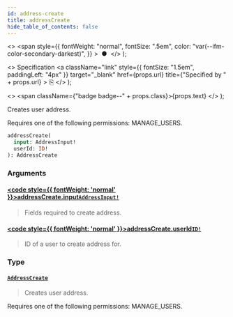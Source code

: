 ```yaml
---
id: address-create
title: addressCreate
hide_table_of_contents: false
---
```


  <>
    <span
      style={{
        fontWeight: "normal",
        fontSize: ".5em",
        color: "var(--ifm-color-secondary-darkest)",
      }}
    >
      &nbsp;●&nbsp;
    </span>
  </>
);

  <>
    Specification
    <a
      className="link"
      style={{ fontSize: "1.5em", paddingLeft: "4px" }}
      target="\_blank"
      href={props.url}
      title={"Specified by " + props.url}
    >
      ⎘
    </a>
  </>
);

  <>
    <span className={"badge badge--" + props.class}>{props.text}</span>
  </>
);

Creates user address.

Requires one of the following permissions: MANAGE_USERS.

```graphql
addressCreate(
  input: AddressInput!
  userId: ID!
): AddressCreate
```

### Arguments

#### [<code style={{ fontWeight: 'normal' }}>addressCreate.<b>input</b></code>](#)<Bullet />[`AddressInput!`](../../api-reference/miscellaneous/inputs/address-input) <Badge class="secondary" text="non-null"/> <Badge class="secondary" text="input"/> <Badge class="secondary" text="miscellaneous"/>

> Fields required to create address.

#### [<code style={{ fontWeight: 'normal' }}>addressCreate.<b>userId</b></code>](#)<Bullet />[`ID!`](../../api-reference/miscellaneous/scalars/id) <Badge class="secondary" text="non-null"/> <Badge class="secondary" text="scalar"/> <Badge class="secondary" text="miscellaneous"/>

> ID of a user to create address for.

### Type

#### [`AddressCreate`](../../api-reference/users/objects/address-create) <Badge class="secondary" text="object"/> <Badge class="secondary" text="users"/>

> Creates user address.

Requires one of the following permissions: MANAGE_USERS.

>
